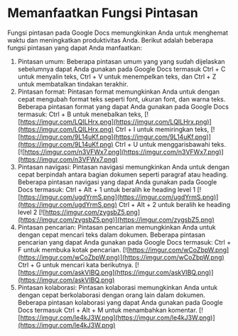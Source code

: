 # Memanfaatkan Fungsi Pintasan
Fungsi pintasan pada Google Docs memungkinkan Anda untuk menghemat waktu
dan meningkatkan produktivitas Anda. Berikut adalah beberapa fungsi pintasan yang
dapat Anda manfaatkan:
1. Pintasan umum: Beberapa pintasan umum yang yang sudah dijelaskan sebelumnya
dapat Anda gunakan pada Google Docs termasuk Ctrl + C untuk menyalin teks, Ctrl +
V untuk menempelkan teks, dan Ctrl + Z untuk membatalkan tindakan terakhir.
2. Pintasan format: Pintasan format memungkinkan Anda untuk dengan cepat
mengubah format teks seperti font, ukuran font, dan warna teks. Beberapa pintasan
format yang dapat Anda gunakan pada Google Docs termasuk:
Ctrl + B untuk menebalkan teks,
[![https://imgur.com/LQILHrx.png](https://imgur.com/LQILHrx.png)](https://imgur.com/LQILHrx.png)
Ctrl + I untuk memiringkan teks,
[![https://imgur.com/9L14uKf.png](https://imgur.com/9L14uKf.png)](https://imgur.com/9L14uKf.png)
Ctrl + U untuk menggarisbawahi teks.
[![https://imgur.com/n3VFWx7.png](https://imgur.com/n3VFWx7.png)](https://imgur.com/n3VFWx7.png)
3. Pintasan navigasi: Pintasan navigasi memungkinkan Anda untuk dengan cepat
berpindah antara bagian dokumen seperti paragraf atau heading. Beberapa pintasan
navigasi yang dapat Anda gunakan pada Google Docs termasuk:
Ctrl + Alt + 1 untuk beralih ke heading level 1
[![https://imgur.com/ugdYrmS.png](https://imgur.com/ugdYrmS.png)](https://imgur.com/ugdYrmS.png)
Ctrl + Alt + 2 untuk beralih ke heading level 2
[![https://imgur.com/zygsbZ5.png](https://imgur.com/zygsbZ5.png)](https://imgur.com/zygsbZ5.png)
4. Pintasan pencarian: Pintasan pencarian memungkinkan Anda untuk dengan cepat
mencari teks dalam dokumen. Beberapa pintasan pencarian yang dapat Anda gunakan
pada Google Docs termasuk:
Ctrl + F untuk membuka kotak pencarian.
[![https://imgur.com/wCoZbpW.png](https://imgur.com/wCoZbpW.png)](https://imgur.com/wCoZbpW.png)
Ctrl + G untuk mencari kata berikutnya.
[![https://imgur.com/askVIBQ.png](https://imgur.com/askVIBQ.png)](https://imgur.com/askVIBQ.png)
5. Pintasan kolaborasi: Pintasan kolaborasi memungkinkan Anda untuk dengan cepat
berkolaborasi dengan orang lain dalam dokumen. Beberapa pintasan kolaborasi yang
dapat Anda gunakan pada Google Docs termasuk Ctrl + Alt + M untuk menambahkan
komentar.
[![https://imgur.com/le4kJ3W.png](https://imgur.com/le4kJ3W.png)](https://imgur.com/le4kJ3W.png)